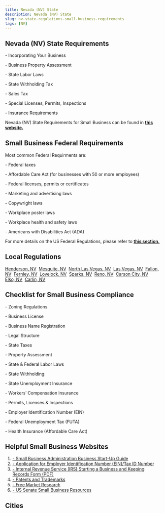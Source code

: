 ```yaml
---
title: Nevada (NV) State
description: Nevada (NV) State
slug: nv-state-regulations-small-business-requirements
tags: [NV]
---
```



<PostMeta category="business-compliance" />

**Nevada (NV) State Requirements**
----------------------------------

\- Incorporating Your Business

\- Business Property Assessment

\- State Labor Laws

\- State Withholding Tax

\- Sales Tax

\- Special Licenses, Permits, Inspections

\- Insurance Requirements

Nevada (NV) State Requirements for Small Business can be found in **[this website.](https://business.nv.gov/Resource_Center/Business_Resource_Center_New/)**

**Small Business Federal Requirements**
---------------------------------------

Most common Federal Requirments are:

\- Federal taxes

\- Affordable Care Act (for businesses with 50 or more employees)

\- Federal licenses, permits or certificates

\- Marketing and advertising laws

\- Copywright laws

\- Workplace poster laws

\- Workplace health and safety laws

\- Americans with Disabilities Act (ADA)

For more details on the US Federal Regulations, please refer to **[this section.](../federal-regulations/)**

Local Regulations
------------------------
[Henderson, NV](/henderson-nv-small-business-requirements)  [Mesquite, NV](/mesquite-nv-small-business-requirements)  [North Las Vegas, NV](/northlasvegas-nv-small-business-requirements)  [Las Vegas, NV](/lasvegas-nv-small-business-requirements)  [Fallon, NV](/fallon-nv-small-business-requirements)  [Fernley, NV](/fernley-nv-small-business-requirements)  [Lovelock, NV](/lovelock-nv-small-business-requirements)  [Sparks, NV](/sparks-nv-small-business-requirements)  [Reno, NV](/reno-nv-small-business-requirements)  [Carson City, NV](/carsoncity-nv-small-business-requirements)  [Elko, NV](/elko-nv-small-business-requirements)  [Carlin, NV](/carlin-nv-small-business-requirements)

Checklist for Small Business Compliance
---------------------------------------

\- Zoning Regulations

\- Business License

\- Business Name Registration

\- Legal Structure

\- State Taxes

\- Property Assessment

\- State & Federal Labor Laws

\- State Withholding

\- State Unemployment Insurance

\- Workers’ Compensation Insurance

\- Permits, Licenses & Inspections

\- Employer Identification Number (EIN)

\- Federal Unemployment Tax (FUTA)

\- Health Insurance (Affordable Care Act)

Helpful Small Business Websites
-------------------------------

1.  [\- Small Business Administration Business Start-Up Guide](https://www.sba.gov/business-guide)
2.  [\- Application for Employer Identification Number (EIN)/Tax ID Number](https://www.irs.gov/businesses/small-businesses-self-employed/apply-for-an-employer-identification-number-ein-online)
3.  [\- Internal Revenue Service (IRS) Starting a Business and Keeping Records Form (PDF)](https://www.irs.gov/pub/irs-pdf/p583.pdf)
4.  [\- Patents and Trademarks](https://www.uspto.gov/)
5.  [\- Free Market Research](https://www.sba.gov/blogs/)
6.  [\- US Senate Small Business Resources](https://www.sbc.senate.gov/public/index.cfm/resources)

Cities
-----------------------------------------

